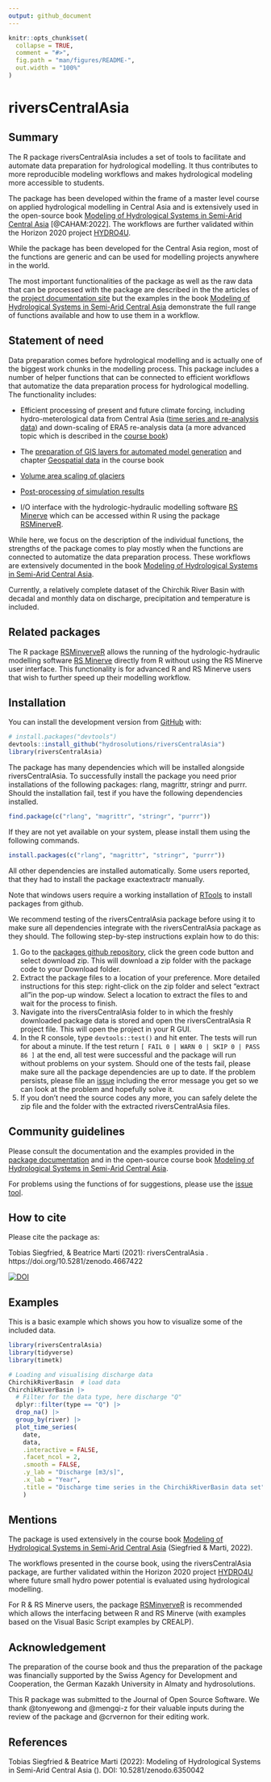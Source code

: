 ```yaml
---
output: github_document
---
```


<!-- README.md is generated from README.Rmd. Please edit that file -->

```r
knitr::opts_chunk$set(
  collapse = TRUE,
  comment = "#>",
  fig.path = "man/figures/README-",
  out.width = "100%"
)
```

# riversCentralAsia

## Summary

The R package riversCentralAsia includes a set of tools to facilitate and automate data preparation for hydrological modelling. It thus contributes to more reproducible modeling workflows and makes hydrological modeling more accessible to students. 

The package has been developed within the frame of a master level course on applied hydrological modelling in Central Asia and is extensively used in the open-source book [Modeling of Hydrological Systems in Semi-Arid Central Asia](https://hydrosolutions.github.io/caham_book/){target="_blank"} [@CAHAM:2022]. The workflows are further validated within the Horizon 2020 project [HYDRO4U](https://hydro4u.eu/){target="_blank"}. 

While the package has been developed for the Central Asia region, most of the functions are generic and can be used for modelling projects anywhere in the world. 

The most important functionalities of the package as well as the raw data that can be processed with the package are described in the the articles of the [project documentation site](https://hydrosolutions.github.io/riversCentralAsia/){target="_blank"} but the examples in the book [Modeling of Hydrological Systems in Semi-Arid Central Asia](https://hydrosolutions.github.io/caham_book/){target="_blank"} demonstrate the full range of functions available and how to use them in a workflow. 

## Statement of need

Data preparation comes before hydrological modelling and is actually one of the biggest work chunks in the modelling process. This package includes a number of helper functions that can be connected to efficient workflows that automatize the data preparation process for hydrological modelling. The functionality includes: 

- Efficient processing of present and future climate forcing, including hydro-meterological data from Central Asia ([time series and re-analysis data](https://github.com/hydrosolutions/riversCentralAsia/blob/master/.github/workflows/pkgdown.yaml){target="_blank"}) and down-scaling of ERA5 re-analysis data (a more advanced topic which is described in the [course book](https://hydrosolutions.github.io/caham_book/climate_data.html){target="_blank"})

- The [preparation of GIS layers for automated model generation](https://hydrosolutions.github.io/riversCentralAsia/articles/02-preparation-of-climate-forcing.html){target="_blank"} and chapter [Geospatial data](https://hydrosolutions.github.io/caham_book/geospatial_data.html){target="_blank"} in the course book

- [Volume area scaling of glaciers](https://hydrosolutions.github.io/riversCentralAsia/articles/04-glacier-functions.html){target="_blank"}

- [Post-processing of simulation results](https://hydrosolutions.github.io/riversCentralAsia/articles/03-RSMinerveIO.html){target="_blank"} 

- I/O interface with the hydrologic-hydraulic modelling software [RS Minerve](https://crealp.ch/rs-minerve/){target="_blank"} which can be accessed within R using the package [RSMinerveR](https://github.com/hydrosolutions/RSMinerveR){target="_blank"}.  

While here, we focus on the description of the individual functions, the strengths of the package comes to play mostly when the functions are connected to automatize the data preparation process. These workflows are extensively documented in the book [Modeling of Hydrological Systems in Semi-Arid Central Asia](https://hydrosolutions.github.io/caham_book/){target="_blank"}. 


Currently, a relatively complete dataset of the Chirchik River Basin with decadal and monthly data on discharge, precipitation and temperature is included. 


## Related packages
The R package [RSMinverveR](https://github.com/hydrosolutions/RSMinerveR){target="_blank"} allows the running of the hydrologic-hydraulic modelling software [RS Minerve](https://crealp.ch/rs-minerve/){target="_blank"} directly from R without using the RS Minerve user interface. This functionality is for advanced R and RS Minerve users that wish to further speed up their modelling workflow.     

## Installation
You can install the development version from [GitHub](https://github.com/hydrosolutions/riversCentralAsia/){target="_blank"} with:

```r
# install.packages("devtools")
devtools::install_github("hydrosolutions/riversCentralAsia")
library(riversCentralAsia)
```

The package has many dependencies which will be installed alongside riversCentralAsia. To successfully install the package you need prior installations of the following packages: rlang, magrittr, stringr and purrr. Should the installation fail, test if you have the following dependencies installed.  
```r
find.package(c("rlang", "magrittr", "stringr", "purrr"))
```

If they are not yet available on your system, please install them using the following commands. 
```r
install.packages(c("rlang", "magrittr", "stringr", "purrr"))
```
All other dependencies are installed automatically. Some users reported, that they had to install the package exactextractr manually. 

Note that windows users require a working installation of [RTools](https://cran.r-project.org/bin/windows/Rtools/){target="_blank"} to install packages from github. 

We recommend testing of the riversCentralAsia package before using it to make sure all dependencies integrate with the riversCentralAsia package as they should. The following step-by-step instructions explain how to do this:   

1. Go to the [packages github repository](https://github.com/hydrosolutions/riversCentralAsia), click the green code button and select download zip. This will download a zip folder with the package code to your Download folder.    
2. Extract the package files to a location of your preference. More detailed instructions for this step: right-click on the zip folder and select "extract all"in the pop-up window. Select a location to extract the files to and wait for the process to finish.   
3. Navigate into the riversCentralAsia folder to in which the freshly downloaded package data is stored and open the riversCentralAsia R project file. This will open the project in your R GUI.   
4. In the R console, type ```devtools::test()``` and hit enter. The tests will run for about a minute. If the test return ```[ FAIL 0 | WARN 0 | SKIP 0 | PASS 86 ]``` at the end, all test were successful and the package will run without problems on your system. Should one of the tests fail, please make sure all the package dependencies are up to date. If the problem persists, please file an [issue](https://github.com/hydrosolutions/riversCentralAsia/issues) including the error message you get so we can look at the problem and hopefully solve it.    
5. If you don't need the source codes any more, you can safely delete the zip file and the folder with the extracted riversCentralAsia files. 


## Community guidelines
Please consult the documentation and the examples provided in the [package documentation](https://hydrosolutions.github.io/riversCentralAsia/index.html){target="_blank"} and in the open-source course book [Modeling of Hydrological Systems in Semi-Arid Central Asia](https://hydrosolutions.github.io/caham_book/){target="_blank"}. 

For problems using the functions of for suggestions, please use the [issue tool](https://github.com/hydrosolutions/riversCentralAsia/issues){target="_blank"}. 

## How to cite
Please cite the package as: 

Tobias Siegfried, & Beatrice Marti (2021): riversCentralAsia <version number>. https://doi.org/10.5281/zenodo.4667422 

[![DOI](https://zenodo.org/badge/DOI/10.5281/zenodo.4667422.svg)](https://doi.org/10.5281/zenodo.4667422)



## Examples

This is a basic example which shows you how to visualize some of the included data.


```r
library(riversCentralAsia)
library(tidyverse)
library(timetk)

# Loading and visualising discharge data
ChirchikRiverBasin  # load data
ChirchikRiverBasin |> 
  # Filter for the data type, here discharge "Q"
  dplyr::filter(type == "Q") |> 
  drop_na() |> 
  group_by(river) |> 
  plot_time_series(
    date,
    data,
    .interactive = FALSE,
    .facet_ncol = 2,
    .smooth = FALSE, 
    .y_lab = "Discharge [m3/s]", 
    .x_lab = "Year", 
    .title = "Discharge time series in the ChirchikRiverBasin data set"
    )
```

## Mentions
The package is used extensively in the course book [Modeling of Hydrological Systems in Semi-Arid Central Asia](https://hydrosolutions.github.io/caham_book/){target="_blank"} (Siegfried & Marti, 2022). 

The workflows presented in the course book, using the riversCentralAsia package, are further validated within the Horizon 2020 project [HYDRO4U](https://hydro4u.eu/){target="_blank"} where future small hydro power potential is evaluated using hydrological modelling. 

For R & RS Minerve users, the package [RSMinverveR](https://github.com/hydrosolutions/RSMinerveR){target="_blank"} is recommended which allows the interfacing between R and RS Minerve (with examples based on the Visual Basic Script examples by CREALP).  

## Acknowledgement
The preparation of the course book and thus the preparation of the package was financially supported by the Swiss Agency for Development and Cooperation, the German Kazakh University in Almaty and hydrosolutions. 

This R package was submitted to the Journal of Open Source Software. We thank @tonyewong and @mengqi-z for their valuable inputs during the review of the package and @crvernon for their editing work. 

## References
Tobias Siegfried & Beatrice Marti (2022): Modeling of Hydrological Systems in Semi-Arid Central Asia (\url{https://hydrosolutions.github.io/caham_book/}). DOI: 10.5281/zenodo.6350042
